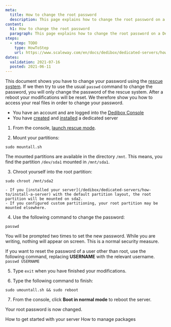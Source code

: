 ```yaml
---
meta:
  title: How to change the root password
  description: This page explains how to change the root password on a Dedibox server
content:
  h1: How to change the root password
  paragraph: This page explains how to change the root password on a Dedibox server
steps:
  - step: TODO
    type: HowToStep
    url: https://www.scaleway.com/en/docs/dedibox/dedicated-servers/how-to/change-root-password
dates:
  validation: 2021-07-16
  posted: 2021-06-11
---
```


This document shows you have to change your password using the [rescue system](/dedibox/dedicated-servers/how-to/use-rescue-mode/). If we then try to use the usual `passwd` command to change the password, you will only change the password of the rescue system. After a reboot your modifications will be reset. We therefore show you how to access your real files in order to change your password.

<Message type="requirement">

  - You have an account and are logged into the [Dedibox Console](https://console.online.net)
  - You have [created](/dedibox/dedicated-servers/how-to/order-a-server) and [installed](/dedibox/dedicated-servers/how-to/install-a-server) a dedicated server

</Message>

1. From the console, [launch rescue mode](/dedibox/dedicated-servers/how-to/use-rescue-mode/).

2. Mount your partitions:

  ```
  sudo mountall.sh
  ```

  <Message tpye="note">

  The mounted partitions are available in the directory `/mnt`. This means, you find the partition `/dev/sda1` mounted in `/mnt/sda1`.

  </Message>

3. Chroot yourself into the root partition:

  ```
  sudo chroot /mnt/sda2
  ```

  <Message type="note">

    - If you [installed your server](/dedibox/dedicated-servers/how-to/install-a-server) with the default partition layout, the root partition will be mounted on sda2.
    - If you configured custom partitioning, your root partition may be mounted elsewhere. 

  </Message>

4. Use the following command to change the password:
  ```
  passwd
  ```
  You will be prompted two times to set the new password. While you are writing, nothing will appear on screen. This is a normal security measure.

  <Message type="tip">

  If you want to reset the password of a user other than root, use the following command, replacing **USERNAME** with the relevant username.
  `passwd USERNAME`

  </Message>

5. Type `exit` when you have finished your modifications.

6. Type the following command to finish:
  ```
  sudo umountall.sh && sudo reboot
  ```

7. From the console, click **Boot in normal mode** to reboot the server.

Your root password is now changed.

<Navigation title="See Also">
  <PreviousButton to="/dedibox/dedicated-servers/how-to/get-started-with-server/">How to get started with your server</PreviousButton>
  <NextButton to="/dedibox/dedicated-servers/how-to/manage-packages/">How to manage packages</NextButton>
</Navigation>
